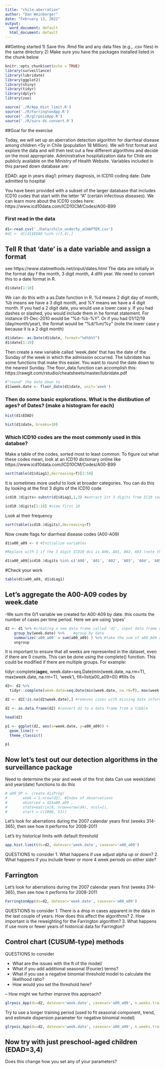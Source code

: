 ```yaml
---
title: "chile-aberration"
author: "Dan Weinberger"
date: "February 13, 2022"
output:
  word_document: default
  html_document: default
---
```


##Getting started
1) Save this .Rmd file and any data files (e.g., .csv files) in the same directory
2) Make sure you have the packages installed listed in the chunk below


```r
knitr::opts_chunk$set(echo = TRUE)
library(surveillance)
library(lubridate)
library(ggplot2)
library(shiny)
library(tidyr)
library(dplyr)
library(zoo)

source('./R/App_Hist_limit.R')
source('./R/FarringtonApp.R')
source('./R/glrpoisApp.R')
source('./R/surv.ds.convert.R')
```

##Goal for the exercise

Today, we will set up an aberration detection algorithm for diarrheal disease among children <5y in Chile (population 18 Million). We will first format and explore the data and will then  test out a few different algorithms and decide on the most appropriate. Administrative hospitalization data for Chile are publicly available on the Ministry of Health Website. Variables included in this parsed down database are:

EDAD: age in years
diag1: primary diagnosis, in ICD10 coding
date: Date admitted to hospital 

You have been provided with a subset of the larger database that includes ICD10 codes that start with the letter "A" (certain infectious diseases). We can learn more about the ICD10 codes here: https://www.icd10data.com/ICD10CM/Codes/A00-B99

### First read in the data 

```r
d1<-read.csv('./Data/chile_under5y_aCHAPTER.csv')
#d1 <- d1[d1$EDAD %in% c(3,4),]
```

## Tell R that 'date' is a date variable and assign a format

see https://www.statmethods.net/input/dates.html
The data are initially in the format day f the month, 3 digit month, 4 difit year. We need to convert this to a date format in R. 

```r
d1$date[1:10]
```

We can do this with a as.Date function in R. %d means 2 digit day of month, %b means we have a 3 digit month, and %Y means we have a 4 digit month. If you had a 2 digit date, you would use a lower case y. If you had dashes or slashed, you would include them in he format statement. For instance 01-Dec-2010 would be "%d-%b-%Y". Or if you had 01/12/19 (day/month/year), the format would be "%d/%m/%y" (note the lower case y because it is a 2 digit month)
```r
d1$date<- as.Date(d1$date, format="%d%b%Y")
d1$date[1:10]
```

Then create a new variable called 'week.date' that has the date of the Sunday of the week in which the admission occurred. The lubridate has some functions that make this easier. You want to round the date down to the nearest Sunday. The floor_data function can accomplish this: https://rawgit.com/rstudio/cheatsheets/master/lubridate.pdf

```r
#"round" the date down to 
d1$week.date <- floor_date(d1$date, unit='week')
```


### Then do some basic explorations. What is the distibution of ages? of Dates? (make a histogram for each)
```r
hist(d1$EDAD)
```

```r
hist(d1$date, breaks=10)
```


### Which ICD10 codes are the most commonly used in this databse?
Make a table of the codes, sorted most to least common. To figure out what these codes mean, look at an ICD10 dictionary online like  https://www.icd10data.com/ICD10CM/Codes/A00-B99

```r
sort(table(d1$diag1),decreasing=T)[1:50]
```

It is sometimes more useful to look at broader categories. You can do this by looking at the first 3 digits of the ICD10 code
```r

icd10.3digits<-substr(d1$diag1,1,3) #extract 1st 3 digits from IC10 code

icd10.3digits[1:10] #view first 10

```

Look at their frequency
```r
sort(table(icd10.3digits),decreasing=T)
```

Now create flags for diarrheal disease codes (A00-A09)
```r
d1$a00_a09 <- 0 #Initialize variables

#Replace with 1 if the 3 digit ICD10 dx1 is A00, A01, A02, A03 (note there are more efficient ways to code this using greater than and less than symbols)

d1$a00_a09[icd10.3digits %in% c('A00', 'A01', 'A02', 'A03', 'A04', 'A05', 'A06', 'A07', 'A08', 'A09') ] <- 1
```

#Check your work
```r
table(d1$a00_a09, d1$diag1)
```

## Let's aggregate the A00-A09 codes by week.date
-We sum the 0/1 variable we created for A00-A09 by date. this counts the number of cases per time period. Here we are using 'pipes'

```r

d2 <- d1 %>% #creating a new data frame called 'd2', input data frame d1
    group_by(week.date) %>%    #group by date
    summarize('a00_a09' = sum(a00_a09) ) %>% #take the sum of a00_A09 across all values of the data
    ungroup  
```

It is important to ensure that all weeks are represented in the dataset, even if there are 0 counts. This can be done using the complete() function. This could be modified if there are multiple groups.  For example:

  tidyr::complete(**agec**, week.date=seq.Date(min(week.date, na.rm=T), max(week.date, na.rm=T), 'week'), fill=list(a00_a09=0)) #fills 0s

```r
d2<- d2 %>%
  tidyr::complete(week.date=seq.Date(min(week.date, na.rm=T), max(week.date, na.rm=T), 'week'), fill=list(a00_a09=0)) #fills 0s

d2 <- d2[!is.na(d2$week.date),] #removes cases with missing date information

d2 <- as.data.frame(d2) #convert d2 to a data frame from a tibble

```


```r
head(d2)
```

```r
p1 <- ggplot(d2, aes(x=week.date, y=a00_a09)) +
  geom_line() +
  theme_classic()

p1
```



## Now let's test out our detection algorithms in the surveillance package

Need to determine the year and week of the first data Can use week(date) and year(date) functions to do this

```r
# a00_DP <- create.disProg(
#       week = 1:nrow(d2), #Index of observations
#       observed = d2$a00_a09 ,
#       state=matrix(0, nrow=nrow(d4), ncol=1),
#       start = c(2000, 53))
```

Let's look for aberrations during the 2007 calendar years first (weeks 314-365), then see how it performs for 2008-2011 

Let's try historical limits with default threshold


```r
app.hist.limit(ds=d2, datevar='week.date', casevar='a00_a09')

```

QUESTIONS to consider
1. What happens if use adjust alpha up or down?
2. What happens if you include fewer or more 4 week periods on either side?


## Farrington
Let's look for aberrations during the 2007 calendar years first (weeks 314-365), then see how it performs for 2008-2011 

```r
FarringtonApp(ds=d2, datevar='week.date', casevar='a00_a09')
```

QUESTIONS to consider
1. There is a drop in cases apparent in the data in the last couple of years. How does this affect the algorithms?
2. How important is the reweighting for the Farrington algorithm?
3. What happens if use more or fewer years of historical data for Farrington?


## Control chart (CUSUM-type) methods
QUESTIONS to consider

- What are the issues with the ft of the model/
- What if you add additional seasonal (Fourier) terms?
- What if you use a negative binomial threshold model to calculate the likelihood ratio?
- How would you set the threshold here?

-- How might we further improve this approach?

```r
glrpois_App(ds=d2, datevar='week.date', casevar='a00_a09', n.weeks.train=53)

```

Try to use a longer training period (used to fit seasonal component, trend, and estimate dispersion parameter for negative binomial model)
```r
glrpois_App(ds=d2, datevar='week.date', casevar='a00_a09', n.weeks.train=106)

```


## Now try with just preschool-aged children (EDAD=3,4)

Does this change how you set any of your parameters?


